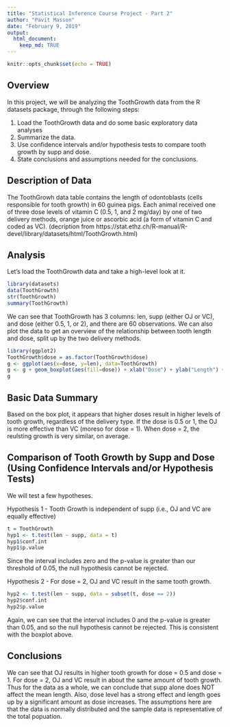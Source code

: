 ---
title: "Statistical Inference Course Project - Part 2"
author: "Pavit Masson"
date: "February 9, 2019"
output:
  html_document:
    keep_md: TRUE
---

```{r setup, include=FALSE}
knitr::opts_chunk$set(echo = TRUE)
```

## Overview
In this project, we will be analyzing the ToothGrowth data from the R datasets package, through the following steps:

1. Load the  ToothGrowth data and do  some basic exploratory data analyses
2. Summarize the data.
3. Use confidence intervals and/or hypothesis tests to compare tooth growth by supp and dose.
4. State conclusions and assumptions needed for the conclusions.

## Description of Data
The ToothGrowh data table contains the length of odontoblasts (cells responsible for tooth growth) in 60 guinea pigs. Each animal received one of three dose levels of vitamin C (0.5, 1, and 2 mg/day) by one of two delivery methods, orange juice or ascorbic acid (a form of vitamin C and coded as VC). (decription from https://stat.ethz.ch/R-manual/R-devel/library/datasets/html/ToothGrowth.html)
 
## Analysis

Let's load the ToothGrowth data and take a high-level look at it.

```{r}
library(datasets)
data(ToothGrowth)
str(ToothGrowth)
summary(ToothGrowth)
```

We can see that ToothGrowth has 3 columns: len, supp (either OJ or VC), and dose (either 0.5, 1, or 2), and there are 60 observations. We can also plot the data to get an overview of the relationship between tooth length and dose, split up by the two delivery methods.

```{r}
library(ggplot2)
ToothGrowth$dose = as.factor(ToothGrowth$dose)
g <- ggplot(aes(x=dose, y=len), data=ToothGrowth)
g <- g + geom_boxplot(aes(fill=dose)) + xlab("Dose") + ylab("Length") + facet_grid(~ supp) + ggtitle("Tooth Length vs. Dose, by Delivery Method")
g
```

## Basic Data Summary
Based on the box plot, it appears that higher doses result in higher levels of tooth growth, regardless of the delivery type. If the dose is 0.5 or 1, the OJ is more effective than VC (moreso for dose = 1). When dose = 2, the reulsting growth is very similar, on average.

## Comparison of Tooth Growth by Supp and Dose (Using Confidence Intervals and/or Hypothesis Tests)

We will test a few hypotheses.

Hypothesis 1 - Tooth Growth is independent of supp (i.e., OJ and VC are equally effective)

```{r}
t = ToothGrowth
hyp1 <- t.test(len ~ supp, data = t)
hyp1$conf.int
hyp1$p.value
```

Since the interval includes zero and the p-value is greater than our threshold of 0.05, the null hypothesis cannot be rejected.

Hypothesis 2 - For dose = 2, OJ and VC result in the same tooth growth.

```{r}
hyp2 <- t.test(len ~ supp, data = subset(t, dose == 2))
hyp2$conf.int
hyp2$p.value
```

Again, we can see that the interval includes 0 and the p-value is greater than 0.05, and so the null hypothesis cannot be rejected. This is consistent with the boxplot above.

## Conclusions
We can see that OJ results in higher tooth growth for dose = 0.5 and dose = 1. For dose = 2, OJ and VC result in about the same amount of tooth growth. Thus for the data as a whole, we can conclude that supp alone does NOT affect the mean length. Also, dose level has a strong effect and length goes up by a significant amount as dose increases. The assumptions here are that the data is normally distributed and the sample data is representative of the total popuation.